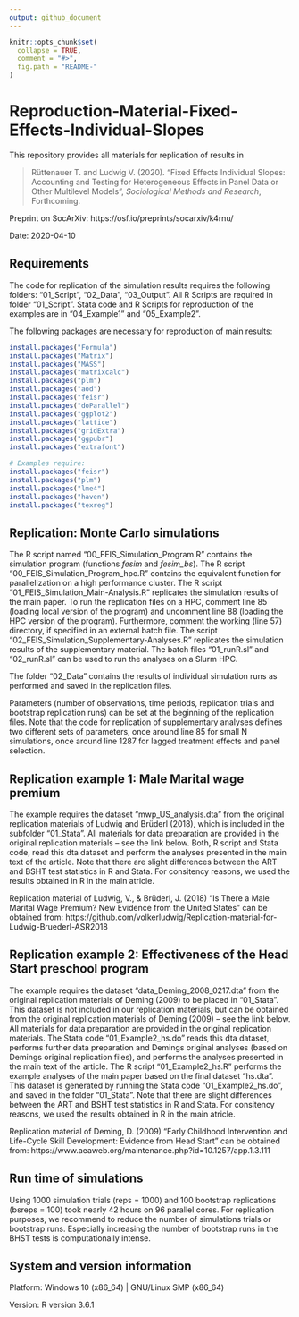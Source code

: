 ```yaml
---
output: github_document
---
```



<!-- README.md is generated from README.Rmd. Please edit that file -->

```r
knitr::opts_chunk$set(
  collapse = TRUE,
  comment = "#>",
  fig.path = "README-"
)
``` 

# Reproduction-Material-Fixed-Effects-Individual-Slopes

This repository provides all materials for replication of results in

> Rüttenauer T. and Ludwig V. (2020). “Fixed Effects Individual Slopes: Accounting and Testing for Heterogeneous Effects in Panel Data or Other Multilevel Models”, *Sociological Methods and Research*, Forthcoming.

Preprint on SocArXiv: https://osf.io/preprints/socarxiv/k4rnu/

Date: 2020-04-10 


## Requirements

The code for replication of the simulation results requires the following folders: “01\_Script”, “02\_Data”, “03\_Output”. All R Scripts are required in folder “01\_Script”. Stata code and R Scripts for reproduction of the examples are in “04\_Example1” and “05\_Example2”.

The following packages are necessary for reproduction of main results:

```r
install.packages("Formula")
install.packages("Matrix")
install.packages("MASS")
install.packages("matrixcalc")
install.packages("plm")
install.packages("aod")
install.packages("feisr") 
install.packages("doParallel")
install.packages("ggplot2")
install.packages("lattice")
install.packages("gridExtra")
install.packages("ggpubr")
install.packages("extrafont")

# Examples require:
install.packages("feisr") 
install.packages("plm")
install.packages("lme4")
install.packages("haven")
install.packages("texreg")
```

## Replication: Monte Carlo simulations
The R script named “00_FEIS_Simulation_Program.R” contains the simulation program (functions *fesim* and *fesim_bs*). The R script "00_FEIS_Simulation_Program_hpc.R" contains the equivalent function for parallelization on a high performance cluster.
The R script “01_FEIS_Simulation_Main-Analysis.R” replicates the simulation results of the main paper. To run the replication files on a HPC, comment line 85 (loading local version of the program) and uncomment line 88 (loading the HPC version of the program). Furthermore, comment the working (line 57) directory, if specified in an external batch file. The script "02_FEIS_Simulation_Supplementary-Analyses.R" replicates the simulation results of the supplementary material. The batch files "01_runR.sl" and "02_runR.sl" can be used to run the analyses on a Slurm HPC.

The folder “02\_Data” contains the results of individual simulation runs as performed and saved in the replication files.

Parameters (number of observations, time periods, replication trials and bootstrap replication runs) can be set at the beginning of the replication files. Note that the code for replication of supplementary analyses defines two different sets of parameters, once around line 85 for small N simulations, once around line 1287 for lagged treatment effects and panel selection.

## Replication example 1: Male Marital wage premium 

The example requires the dataset "mwp_US_analysis.dta" from the original replication materials of Ludwig and Brüderl (2018), which is included in the subfolder "01_Stata". All materials for data preparation are provided in the original replication materials -- see the link below. Both, R script and Stata code, read this dta dataset and perform the analyses presented in the main text of the article. Note that there are slight differences between the ART and BSHT test statistics in R and Stata. For consitency reasons, we used the results obtained in R in the main atricle.

Replication material of Ludwig, V., & Brüderl, J. (2018) "Is There a Male Marital Wage Premium? New Evidence from the United States" can be obtained from: https://github.com/volkerludwig/Replication-material-for-Ludwig-Bruederl-ASR2018

## Replication example 2: Effectiveness of the Head Start preschool program

The example requires the dataset "data_Deming_2008_0217.dta" from the original replication materials of Deming (2009) to be placed in "01_Stata". This dataset is not included in our replication materials, but can be obtained from the original replication materials of Deming (2009) -- see the link below. All materials for data preparation are provided in the original replication materials. The Stata code "01_Example2_hs.do" reads this dta dataset, performs further data preparation and Demings original analyses (based on Demings original replication files), and performs the analyses presented in the main text of the article. The R script "01_Example2_hs.R" performs the example analyses of the main paper based on the final dataset "hs.dta". This dataset is generated by running the Stata code "01_Example2_hs.do", and saved in the folder "01_Stata". Note that there are slight differences between the ART and BSHT test statistics in R and Stata. For consitency reasons, we used the results obtained in R in the main atricle.

Replication material of Deming, D. (2009) "Early Childhood Intervention and Life-Cycle Skill Development: Evidence from Head Start" can be obtained from: https://www.aeaweb.org/maintenance.php?id=10.1257/app.1.3.111

## Run time of simulations
Using 1000 simulation trials (reps = 1000) and 100 bootstrap replications (bsreps = 100) took nearly 42 hours on 96 parallel cores. For replication purposes, we recommend to reduce the number of simulations trials or bootstrap runs. Especially increasing the number of bootstrap runs in the BHST tests is computationally intense.

## System and version information

Platform: Windows 10 (x86_64) | GNU/Linux SMP (x86_64)

Version: R version 3.6.1

